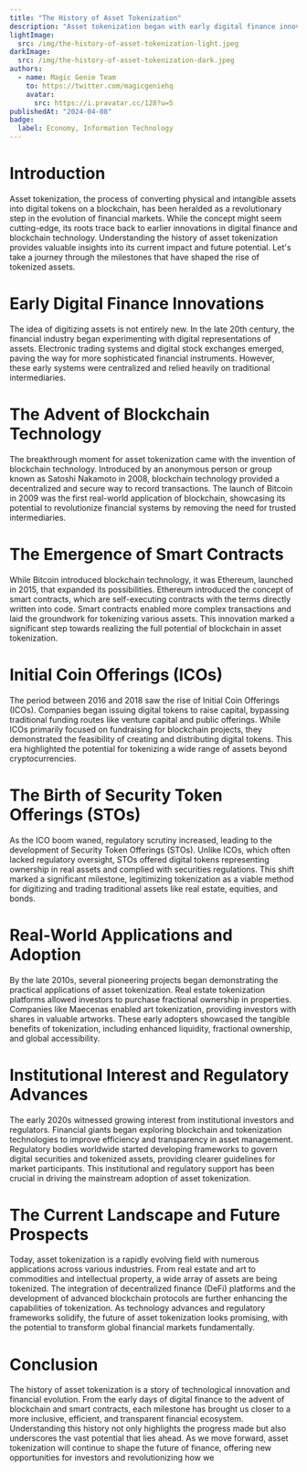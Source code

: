 ```yaml
---
title: "The History of Asset Tokenization"
description: "Asset tokenization began with early digital finance innovations and gained momentum with the advent of blockchain technology and smart contracts. The rise of ICOs and STOs showcased the potential of tokenized assets. Today, tokenization is revolutionizing finance by enhancing liquidity, enabling fractional ownership, and increasing accessibility."
lightImage:
  src: /img/the-history-of-asset-tokenization-light.jpeg
darkImage:
  src: /img/the-history-of-asset-tokenization-dark.jpeg
authors:
  - name: Magic Genie Team
    to: https://twitter.com/magicgeniehq
    avatar:
      src: https://i.pravatar.cc/128?u=5
publishedAt: "2024-04-08"
badge:
  label: Economy, Information Technology
---
```


# Introduction

Asset tokenization, the process of converting physical and intangible assets into digital tokens on a blockchain, has been heralded as a revolutionary step in the evolution of financial markets. While the concept might seem cutting-edge, its roots trace back to earlier innovations in digital finance and blockchain technology. Understanding the history of asset tokenization provides valuable insights into its current impact and future potential. Let's take a journey through the milestones that have shaped the rise of tokenized assets.

# Early Digital Finance Innovations

The idea of digitizing assets is not entirely new. In the late 20th century, the financial industry began experimenting with digital representations of assets. Electronic trading systems and digital stock exchanges emerged, paving the way for more sophisticated financial instruments. However, these early systems were centralized and relied heavily on traditional intermediaries.

# The Advent of Blockchain Technology

The breakthrough moment for asset tokenization came with the invention of blockchain technology. Introduced by an anonymous person or group known as Satoshi Nakamoto in 2008, blockchain technology provided a decentralized and secure way to record transactions. The launch of Bitcoin in 2009 was the first real-world application of blockchain, showcasing its potential to revolutionize financial systems by removing the need for trusted intermediaries.

# The Emergence of Smart Contracts

While Bitcoin introduced blockchain technology, it was Ethereum, launched in 2015, that expanded its possibilities. Ethereum introduced the concept of smart contracts, which are self-executing contracts with the terms directly written into code. Smart contracts enabled more complex transactions and laid the groundwork for tokenizing various assets. This innovation marked a significant step towards realizing the full potential of blockchain in asset tokenization.

# Initial Coin Offerings (ICOs)

The period between 2016 and 2018 saw the rise of Initial Coin Offerings (ICOs). Companies began issuing digital tokens to raise capital, bypassing traditional funding routes like venture capital and public offerings. While ICOs primarily focused on fundraising for blockchain projects, they demonstrated the feasibility of creating and distributing digital tokens. This era highlighted the potential for tokenizing a wide range of assets beyond cryptocurrencies.

# The Birth of Security Token Offerings (STOs)

As the ICO boom waned, regulatory scrutiny increased, leading to the development of Security Token Offerings (STOs). Unlike ICOs, which often lacked regulatory oversight, STOs offered digital tokens representing ownership in real assets and complied with securities regulations. This shift marked a significant milestone, legitimizing tokenization as a viable method for digitizing and trading traditional assets like real estate, equities, and bonds.

# Real-World Applications and Adoption

By the late 2010s, several pioneering projects began demonstrating the practical applications of asset tokenization. Real estate tokenization platforms allowed investors to purchase fractional ownership in properties. Companies like Maecenas enabled art tokenization, providing investors with shares in valuable artworks. These early adopters showcased the tangible benefits of tokenization, including enhanced liquidity, fractional ownership, and global accessibility.

# Institutional Interest and Regulatory Advances

The early 2020s witnessed growing interest from institutional investors and regulators. Financial giants began exploring blockchain and tokenization technologies to improve efficiency and transparency in asset management. Regulatory bodies worldwide started developing frameworks to govern digital securities and tokenized assets, providing clearer guidelines for market participants. This institutional and regulatory support has been crucial in driving the mainstream adoption of asset tokenization.

# The Current Landscape and Future Prospects

Today, asset tokenization is a rapidly evolving field with numerous applications across various industries. From real estate and art to commodities and intellectual property, a wide array of assets are being tokenized. The integration of decentralized finance (DeFi) platforms and the development of advanced blockchain protocols are further enhancing the capabilities of tokenization. As technology advances and regulatory frameworks solidify, the future of asset tokenization looks promising, with the potential to transform global financial markets fundamentally.

# Conclusion

The history of asset tokenization is a story of technological innovation and financial evolution. From the early days of digital finance to the advent of blockchain and smart contracts, each milestone has brought us closer to a more inclusive, efficient, and transparent financial ecosystem. Understanding this history not only highlights the progress made but also underscores the vast potential that lies ahead. As we move forward, asset tokenization will continue to shape the future of finance, offering new opportunities for investors and revolutionizing how we
